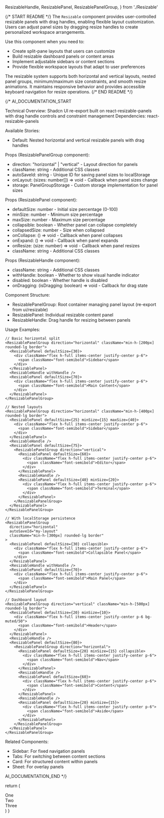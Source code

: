   ResizableHandle,
  ResizablePanel,
  ResizablePanelGroup,
} from './Resizable'

{/* START README */}
The `Resizable` component provides user-controlled resizable panels with drag handles, enabling flexible layout customization. Users can adjust panel sizes by dragging resize handles to create personalized workspace arrangements.

Use this component when you need to:
- Create split-pane layouts that users can customize
- Build resizable dashboard panels or content areas
- Implement adjustable sidebars or content sections
- Provide flexible workspace layouts that adapt to user preferences

The resizable system supports both horizontal and vertical layouts, nested panel groups, minimum/maximum size constraints, and smooth resize animations. It maintains responsive behavior and provides accessible keyboard navigation for resize operations.
{/* END README */}

{/*
AI_DOCUMENTATION_START

Technical Overview: Shadcn UI re-export built on react-resizable-panels with drag handle controls and constraint management
Dependencies: react-resizable-panels

Available Stories:
- Default: Nested horizontal and vertical resizable panels with drag handles

Props (ResizablePanelGroup component):
- direction: "horizontal" | "vertical" - Layout direction for panels
- className: string - Additional CSS classes
- autoSaveId: string - Unique ID for saving panel sizes to localStorage
- onLayout: (sizes: number[]) => void - Callback when panel sizes change
- storage: PanelGroupStorage - Custom storage implementation for panel sizes

Props (ResizablePanel component):
- defaultSize: number - Initial size percentage (0-100)
- minSize: number - Minimum size percentage
- maxSize: number - Maximum size percentage
- collapsible: boolean - Whether panel can collapse completely
- collapsedSize: number - Size when collapsed
- onCollapse: () => void - Callback when panel collapses
- onExpand: () => void - Callback when panel expands
- onResize: (size: number) => void - Callback when panel resizes
- className: string - Additional CSS classes

Props (ResizableHandle component):
- className: string - Additional CSS classes
- withHandle: boolean - Whether to show visual handle indicator
- disabled: boolean - Whether handle is disabled
- onDragging: (isDragging: boolean) => void - Callback for drag state

Component Structure:
- ResizablePanelGroup: Root container managing panel layout (re-export from ui/resizable)
- ResizablePanel: Individual resizable content panel
- ResizableHandle: Drag handle for resizing between panels

Usage Examples:
```tsx
// Basic horizontal split
<ResizablePanelGroup direction="horizontal" className="min-h-[200px] rounded-lg border">
  <ResizablePanel defaultSize={30}>
    <div className="flex h-full items-center justify-center p-6">
      <span className="font-semibold">Sidebar</span>
    </div>
  </ResizablePanel>
  <ResizableHandle withHandle />
  <ResizablePanel defaultSize={70}>
    <div className="flex h-full items-center justify-center p-6">
      <span className="font-semibold">Main Content</span>
    </div>
  </ResizablePanel>
</ResizablePanelGroup>

// Nested layouts
<ResizablePanelGroup direction="horizontal" className="min-h-[400px] rounded-lg border">
  <ResizablePanel defaultSize={25} minSize={15} maxSize={40}>
    <div className="flex h-full items-center justify-center p-6">
      <span className="font-semibold">Sidebar</span>
    </div>
  </ResizablePanel>
  <ResizableHandle />
  <ResizablePanel defaultSize={75}>
    <ResizablePanelGroup direction="vertical">
      <ResizablePanel defaultSize={60}>
        <div className="flex h-full items-center justify-center p-6">
          <span className="font-semibold">Editor</span>
        </div>
      </ResizablePanel>
      <ResizableHandle />
      <ResizablePanel defaultSize={40} minSize={20}>
        <div className="flex h-full items-center justify-center p-6">
          <span className="font-semibold">Terminal</span>
        </div>
      </ResizablePanel>
    </ResizablePanelGroup>
  </ResizablePanel>
</ResizablePanelGroup>

// With localStorage persistence
<ResizablePanelGroup 
  direction="horizontal" 
  autoSaveId="my-layout"
  className="min-h-[300px] rounded-lg border"
>
  <ResizablePanel defaultSize={30} collapsible>
    <div className="flex h-full items-center justify-center p-6">
      <span className="font-semibold">Collapsible Panel</span>
    </div>
  </ResizablePanel>
  <ResizableHandle withHandle />
  <ResizablePanel defaultSize={70}>
    <div className="flex h-full items-center justify-center p-6">
      <span className="font-semibold">Main Panel</span>
    </div>
  </ResizablePanel>
</ResizablePanelGroup>

// Dashboard layout
<ResizablePanelGroup direction="vertical" className="min-h-[500px] rounded-lg border">
  <ResizablePanel defaultSize={20} minSize={10}>
    <div className="flex h-full items-center justify-center p-6 bg-muted/50">
      <span className="font-semibold">Header</span>
    </div>
  </ResizablePanel>
  <ResizableHandle />
  <ResizablePanel defaultSize={80}>
    <ResizablePanelGroup direction="horizontal">
      <ResizablePanel defaultSize={20} minSize={15} collapsible>
        <div className="flex h-full items-center justify-center p-6">
          <span className="font-semibold">Nav</span>
        </div>
      </ResizablePanel>
      <ResizableHandle />
      <ResizablePanel defaultSize={60}>
        <div className="flex h-full items-center justify-center p-6">
          <span className="font-semibold">Content</span>
        </div>
      </ResizablePanel>
      <ResizableHandle />
      <ResizablePanel defaultSize={20} minSize={15}>
        <div className="flex h-full items-center justify-center p-6">
          <span className="font-semibold">Aside</span>
        </div>
      </ResizablePanel>
    </ResizablePanelGroup>
  </ResizablePanel>
</ResizablePanelGroup>
```

Related Components:
- Sidebar: For fixed navigation panels
- Tabs: For switching between content sections
- Card: For structured content within panels
- Sheet: For overlay panels

AI_DOCUMENTATION_END
*/}

  return (
    <ResizablePanelGroup
      direction="horizontal"
      className="max-w-md rounded-lg border md:min-w-[450px]"
    >
      <ResizablePanel defaultSize={50}>
        <div className="flex h-[200px] items-center justify-center p-6">
          <span className="font-semibold">One</span>
        </div>
      </ResizablePanel>
      <ResizableHandle />
      <ResizablePanel defaultSize={50}>
        <ResizablePanelGroup direction="vertical">
          <ResizablePanel defaultSize={25}>
            <div className="flex h-full items-center justify-center p-6">
              <span className="font-semibold">Two</span>
            </div>
          </ResizablePanel>
          <ResizableHandle />
          <ResizablePanel defaultSize={75}>
            <div className="flex h-full items-center justify-center p-6">
              <span className="font-semibold">Three</span>
            </div>
          </ResizablePanel>
        </ResizablePanelGroup>
      </ResizablePanel>
    </ResizablePanelGroup>
  )
}
